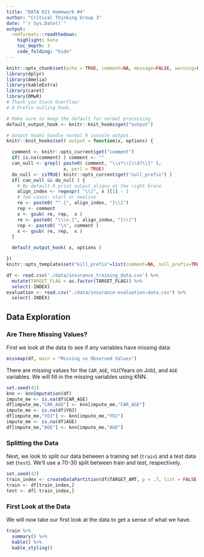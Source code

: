 ```yaml
---
title: "DATA 621 Homework #4"
author: "Critical Thinking Group 3"
date: "`r Sys.Date()`"
output:
  rmdformats::readthedown:
    highlight: kate
    toc_depth: 3
    code_folding: "hide"
---
```



```r
knitr::opts_chunk$set(echo = TRUE, comment=NA, message=FALSE, warning=FALSE)
library(dplyr)
library(Amelia)
library(kableExtra)
library(caret)
library(DMwR)
# Thank you Stack Overflow!
# A Prefix nulling hook.

# Make sure to keep the default for normal processing.
default_output_hook <- knitr::knit_hooks$get("output")

# Output hooks handle normal R console output.
knitr::knit_hooks$set( output = function(x, options) {

  comment <- knitr::opts_current$get("comment")
  if( is.na(comment) ) comment <- ""
  can_null <- grepl( paste0( comment, "\\s*\\[\\d?\\]" ),
                     x, perl = TRUE)
  do_null <- isTRUE( knitr::opts_current$get("null_prefix") )
  if( can_null && do_null ) {
    # By default R print output aligns at the right brace.
    align_index <- regexpr( "\\]", x )[1] - 1
    # Two cases: start or newline
    re <- paste0( "^.{", align_index, "}\\]")
    rep <- comment
    x <- gsub( re, rep,  x )
    re <- paste0( "\\\n.{", align_index, "}\\]")
    rep <- paste0( "\n", comment )
    x <- gsub( re, rep,  x )
  }

  default_output_hook( x, options )

})
knitr::opts_template$set("kill_prefix"=list(comment=NA, null_prefix=TRUE))
```


```r
df <- read.csv('./data/insurance_training_data.csv') %>%
  mutate(TARGET_FLAG = as.factor(TARGET_FLAG)) %>%
  select(-INDEX)
evaluation <- read.csv("./data/insurance-evaluation-data.csv") %>%
  select(-INDEX)
```

## Data Exploration

### Are There Missing Values?
First we look at the data to see if any variables have missing data:

```r
missmap(df, main = "Missing vs Observed Values")
```

There are missing values for the `CAR_AGE`, `YOJ`(Years on Job), and `AGE` variables.  We will fill in the missing variables using KNN.

```r
set.seed(42)
knn <- knnImputation(df)
impute_me <- is.na(df$CAR_AGE)
df[impute_me,"CAR_AGE"] <- knn[impute_me,"CAR_AGE"] 
impute_me <- is.na(df$YOJ)
df[impute_me,"YOJ"] <- knn[impute_me,"YOJ"]
impute_me <- is.na(df$AGE)
df[impute_me,"AGE"] <- knn[impute_me,"AGE"]
```

### Splitting the Data
Next, we look to split our data between a training set (`train`) and a test data set (`test`). We'll use a 70-30 split between train and test, respectively.

```r
set.seed(42)
train_index <- createDataPartition(df$TARGET_AMT, p = .7, list = FALSE, times = 1)
train <- df[train_index,]
test <- df[-train_index,]
```

### First Look at the Data

We will now take our first look at the data to get a sense of what we have.

```r
train %>%
  summary() %>%
  kable() %>%
  kable_styling()
```
